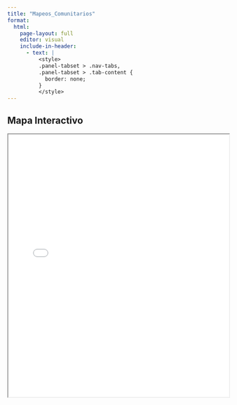 ```yaml
---
title: "Mapeos_Comunitarios"
format: 
  html:
    page-layout: full
    editor: visual
    include-in-header:
      - text: |
          <style>
          .panel-tabset > .nav-tabs,
          .panel-tabset > .tab-content {
            border: none;
          }
          </style>
---
```


::: {.panel-tabset .nav-pills}
## Mapa Interactivo

<iframe src="resistencias_map.html" width="100%" height="600"></iframe>
:::